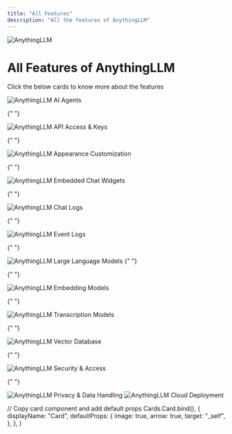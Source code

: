 ```yaml
---
title: "All Features"
description: "All the features of AnythingLLM"
---
```



<Image
  src="/images/features/header-image.png"
  height={1080}
  width={1920}
  quality={100}
  alt="AnythingLLM"
/>

# All Features of AnythingLLM

Click the below cards to know more about the features

<Cards>
  <Card title="AI Agents" href="ai-agents"> 
	<Image
	 src="/images/features/ai-agents/header-image.png" 
	 height={1080} 
	 width={1920} 
	 quality={100}
	 alt="AnythingLLM AI Agents"
	/>
  </Card>

{" "}

<Card title="API Access & Keys" href="api">
  <Image
    src="/images/features/api/header-image.png"
    height={1080}
    width={1920}
    quality={100}
    alt="AnythingLLM API Access & Keys"
  />
</Card>

{" "}

<Card title="Appearance Customization" href="customization">
  <Image
    src="/images/features/customization/header-image.png"
    height={1080}
    width={1920}
    quality={100}
    alt="AnythingLLM Appearance Customization"
  />
</Card>

{" "}

<Card title="Embedded Chat Widgets" href="chat-widgets">
  <Image
    src="/images/features/chat-widgets/header-image.png"
    height={1080}
    width={1920}
    quality={100}
    alt="AnythingLLM Embedded Chat Widgets"
  />
</Card>

{" "}

<Card title="Chat Logs" href="chat-logs">
  <Image
    src="/images/features/chat-logs/header-image.png"
    height={1080}
    width={1920}
    quality={100}
    alt="AnythingLLM Chat Logs"
  />
</Card>

{" "}

<Card title="Event Logs" href="event-logs">
  <Image
    src="/images/features/event-logs/header-image.png"
    height={1080}
    width={1920}
    quality={100}
    alt="AnythingLLM Event Logs"
  />
</Card>

{" "}

<Card title="Large Language Models" href="language-models">
  <Image
    src="/images/features/language-models/header-image.png"
    height={1080}
    width={1920}
    quality={100}
    alt="AnythingLLM Large Language Models"
  />
</Card>{" "}

{" "}

<Card title="Embedding Models" href="embedding-models">
  <Image
    src="/images/features/embedding-models/header-image.png"
    height={1080}
    width={1920}
    quality={100}
    alt="AnythingLLM Embedding Models"
  />
</Card>

{" "}

<Card title="Transcription Models" href="transcription-models">
  <Image
    src="/images/features/transcription-models/header-image.png"
    height={1080}
    width={1920}
    quality={100}
    alt="AnythingLLM Transcription Models"
  />
</Card>

{" "}

<Card title="Vector Databases" href="vector-databases">
  <Image
    src="/images/features/vector-databases/header-image.png"
    height={1080}
    width={1920}
    quality={100}
    alt="AnythingLLM Vector Database"
  />
</Card>

{" "}

<Card title="Security & Access" href="security-and-access">
  <Image
    src="/images/features/security-and-access/header-image.png"
    height={1080}
    width={1920}
    quality={100}
    alt="AnythingLLM Security & Access"
  />
</Card>

{" "}

<Card title="Privacy & Data Handling" href="privacy-and-data-handling">
  <Image
    src="/images/features/privacy-and-data-handling/header-image.png"
    height={1080}
    width={1920}
    quality={100}
    alt="AnythingLLM Privacy & Data Handling"
  />
</Card>

  <Card title="Cloud Deployment" href="/installation/self-hosted/cloud-docker"> 
	<Image
	 src="/images/getting-started/installation/cloud-docker/header-image.png" 
	 height={1080} 
	 width={1920} 
	 quality={100}
	 alt="AnythingLLM Cloud Deployment"
	/>
  </Card>
</Cards>

  // Copy card component and add default props
  Cards.Card.bind(),
  {
    displayName: "Card",
    defaultProps: {
      image: true,
      arrow: true,
      target: "_self",
    },
  },
)

<style global jsx>{`
  img {
    aspect-ratio: 16/9;
    object-fit: cover;
  }
`}</style>
